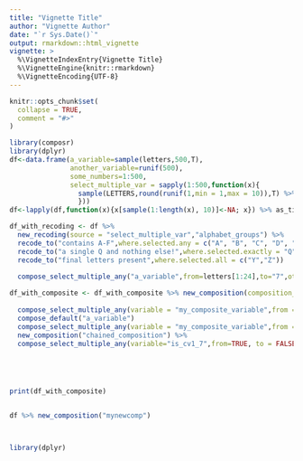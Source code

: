 ```yaml
---
title: "Vignette Title"
author: "Vignette Author"
date: "`r Sys.Date()`"
output: rmarkdown::html_vignette
vignette: >
  %\VignetteIndexEntry{Vignette Title}
  %\VignetteEngine{knitr::rmarkdown}
  %\VignetteEncoding{UTF-8}
---
```


```r
knitr::opts_chunk$set(
  collapse = TRUE,
  comment = "#>"
)
```

```r
library(composr)
library(dplyr)
df<-data.frame(a_variable=sample(letters,500,T),
               another_variable=runif(500),
               some_numbers=1:500,
               select_multiple_var = sapply(1:500,function(x){
                 sample(LETTERS,round(runif(1,min = 1,max = 10)),T) %>% paste(collapse=" ")
                 }))
df<-lapply(df,function(x){x[sample(1:length(x), 10)]<-NA; x}) %>% as_tibble

df_with_recoding <- df %>%
  new_recoding(source = "select_multiple_var","alphabet_groups") %>%
  recode_to("contains A-F",where.selected.any = c("A", "B", "C", "D", "E", "F"),otherwise.to = "no A-F at all") %>% 
  recode_to("a single Q and nothing else!",where.selected.exactly = "Q") %>% 
  recode_to("final letters present",where.selected.all = c("Y","Z"))
  
  compose_select_multiple_any("a_variable",from=letters[1:24],to="7",otherwise = "X") 

df_with_composite <- df_with_composite %>% new_composition(composition_name = "is_cv1_7") %>%
    
  compose_select_multiple_any(variable = "my_composite_variable",from = "7",to = TRUE) %>%
  compose_default("a_variable")
  compose_select_multiple_any(variable = "my_composite_variable",from = "2",to = FALSE) %>% 
  new_composition("chained_composition") %>% 
  compose_select_multiple_any(variable="is_cv1_7",from=TRUE, to = FALSE)





print(df_with_composite)


df %>% new_composition("mynewcomp")




```


```r
library(dplyr)









```
